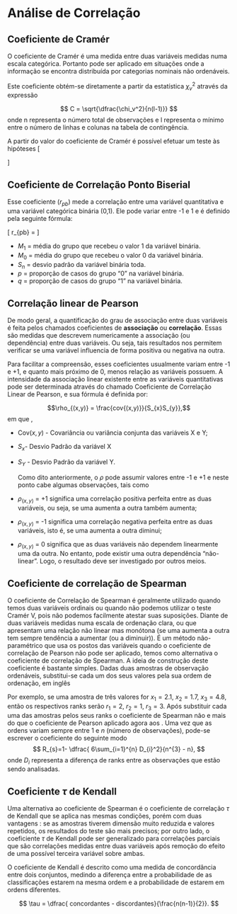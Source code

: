 # Análise de Correlação

## Coeficiente de Cramér

O coeficiente de Cramér é uma medida entre duas variáveis medidas numa escala categórica. Portanto pode ser aplicado em situações onde a informação se encontra distribuída por categorias nominais não ordenáveis.

Este coeficiente obtém-se diretamente a partir da estatística $\chi_v^2$ através da expressão 

$$
C = \sqrt{\dfrac{\chi_v^2}{n(l-1)}}
$$
onde n representa o número total de observações e l representa o mínimo entre o número de linhas e colunas na tabela de contingência.

A partir do valor do coeficiente de Cramér é possível efetuar um teste às hipóteses
\[ \begin{cases}
H_0:\text{  As variáveis são independentes;} \\
H_1:\text{  As variáveis não são independentes.}
\end{cases}
\]


## Coeficiente de Correlação Ponto Biserial

Esse coeficiente ($r_{pb}$) mede a correlação entre uma variável quantitativa e uma variável categórica binária (0,1). Ele pode variar entre -1 e 1 e é definido pela seguinte fórmula:

\[
    r_{pb}  = \dfrac{M_1-M_0}{S_n}\sqrt{pq}
\]


- $M_1$ = média do grupo que recebeu o valor 1 da variável binária.
- $M_0$ = média do grupo que recebeu o valor 0 da variável binária.
- $S_n$ = desvio padrão da variável binária toda.
- $p$ = proporção de casos do grupo "0" na variável binária.
- $q$ = proporção de casos do grupo "1" na variável binária.




## Correlação linear de Pearson 

De modo geral, a quantificação do grau de associação entre duas variáveis é feita pelos chamados coeficientes de **associação** ou **correlação**.  Essas são medidas que descrevem numericamente a associação (ou dependência) entre duas variáveis. Ou seja, tais resultados nos permitem verificar se uma variável influencia de forma positiva ou negativa na outra. 

Para facilitar a compreensão, esses coeficientes usualmente variam entre -1 e +1, e quanto mais próximo de 0, menos relação as variáveis possuem. A intensidade da associação linear existente entre as variáveis quantitativas pode ser determinada através do chamado Coeficiente de Correlação Linear de Pearson, e sua fórmula é definida por:

$$\rho_{(x,y)} = \frac{cov{(x,y)}}{S_{x}S_{y}},$$
em que ,

- $\text{Cov}{(x,y)}$ - Covariância ou variância conjunta das variáveis X e Y; 
- $S_{x}$- Desvio Padrão da variável X
- $S_{Y}$ - Desvio Padrão da variável Y.

  Como dito anteriormente, o $\rho$ pode assumir valores entre -1 e +1 e neste ponto cabe algumas observações, tais como

- $\rho_{(x,y)}$ = +1 significa uma correlação positiva perfeita entre as duas variáveis, ou seja, se uma aumenta a outra também aumenta;
- $\rho_{(x,y)}$ = -1 significa uma correlação negativa perfeita entre as duas variáveis, isto é, se uma aumenta a outra diminui;
- $\rho_{(x,y)}$ = 0  significa que as duas variáveis não dependem linearmente uma da outra. No entanto, pode existir uma outra dependência "não-linear". Logo, o resultado deve ser investigado por outros meios.




## Coeficiente de correlação de Spearman
O coeficiente de Correlação de Spearman é geralmente utilizado quando temos duas variáveis ordinais ou quando não podemos utilizar o teste Cramér V, pois não podemos facilmente atestar suas suposições.
Diante de duas variáveis medidas numa escala de ordenação clara, ou que apresentam
uma relação não linear mas monótona (se uma aumenta a outra tem sempre tendência
a aumentar (ou a diminuir)). É um método não-paramétrico que usa os postos das variáveis quando o coeficiente de correlação de Pearson não pode ser aplicado, temos como alternativa o coeficiente de correlação de Spearman.
A ideia de construção deste coeficiente é bastante simples.
Dadas duas amostras de observação ordenáveis, substitui-se cada um dos seus valores pela sua ordem de ordenação, em inglês
\textit{rank}

Por exemplo, se uma amostra de três valores for $x_{1} = 2.1$, $x_{2} = 1.7$, $x_{3} = 4.8$, então os
respectivos ranks serão $r_{1}= 2$, $r_{2} = 1$, $r_{3} = 3$. Após substituir cada uma das amostras pelos
seus ranks o coeficiente de Spearman não e mais do que o coeficiente de Pearson aplicado
agora aos \textit{ranks}. Uma vez que as ordens variam sempre entre 1 e $n$ (número de observações), pode-se escrever o coeficiente do seguinte modo
$$  R_{s}=1- \dfrac{ 6\sum_{i=1}^{n} D_{i}^2}{n^{3} - n}, $$
onde $D_{i}$ representa a diferença de ranks entre as observações que estão sendo analisadas.

## Coeficiente $\tau$ de Kendall 
Uma alternativa ao coeficiente de Spearman é o coeficiente de correlação $\tau$ de Kendall que se aplica nas mesmas condições, porém com duas vantagens : se as amostras tiverem dimensão muito reduzida e valores repetidos, os resultados do teste são mais precisos; por outro lado, o coeficiente $\tau$ de Kendall pode ser generalizado
para correlações parciais que são correlações medidas entre duas variáveis após remoção do efeito de uma possível terceira variável sobre ambas.

O coeficiente de Kendall é descrito como uma medida de concordância entre dois conjuntos, medindo a diferença entre a
probabilidade de as classificações estarem na mesma ordem e a probabilidade de estarem em ordens diferentes.

$$ \tau = \dfrac{ concordantes - discordantes}{\frac{n(n-1)}{2}}.   $$





